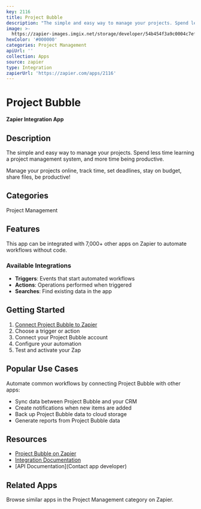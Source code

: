 ```yaml
---
key: 2116
title: Project Bubble
description: "The simple and easy way to manage your projects. Spend less time learning a project management system, and more time being productive.\r\n\r\nManage your projects online, track time, set deadlines, stay on budget, share files, be productive!"
image: >-
  https://zapier-images.imgix.net/storage/developer/54b454f3a9c0004c7ef1b7b46825315f.png?auto=format%2Ccompress&ixlib=python-3.0.0&q=50
hexColor: '#000000'
categories: Project Management
apiUrl: ''
collection: Apps
source: zapier
type: Integration
zapierUrl: 'https://zapier.com/apps/2116'
---
```

# Project Bubble

**Zapier Integration App**

## Description

The simple and easy way to manage your projects. Spend less time learning a project management system, and more time being productive.

Manage your projects online, track time, set deadlines, stay on budget, share files, be productive!

## Categories

Project Management

## Features

This app can be integrated with 7,000+ other apps on Zapier to automate workflows without code.

### Available Integrations

- **Triggers**: Events that start automated workflows
- **Actions**: Operations performed when triggered
- **Searches**: Find existing data in the app

## Getting Started

1. [Connect Project Bubble to Zapier](https://zapier.com/apps/2116)
2. Choose a trigger or action
3. Connect your Project Bubble account
4. Configure your automation
5. Test and activate your Zap

## Popular Use Cases

Automate common workflows by connecting Project Bubble with other apps:

- Sync data between Project Bubble and your CRM
- Create notifications when new items are added
- Back up Project Bubble data to cloud storage
- Generate reports from Project Bubble data

## Resources

- [Project Bubble on Zapier](https://zapier.com/apps/2116)
- [Integration Documentation](https://zapier.com/apps/2116/integrations)
- [API Documentation](Contact app developer)

## Related Apps

Browse similar apps in the Project Management category on Zapier.
